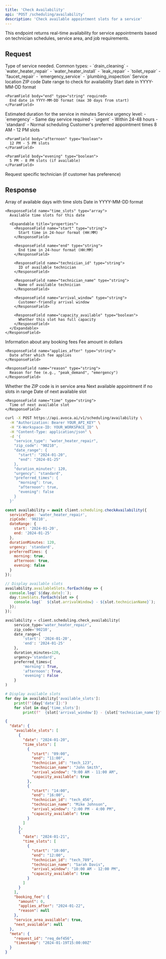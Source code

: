 ```yaml
---
title: 'Check Availability'
api: 'POST /scheduling/availability'
description: 'Check available appointment slots for a service'
---
```


<Note>
  This endpoint returns real-time availability for service appointments based on technician schedules, service area, and job requirements.
</Note>

## Request

<ParamField body="service_type" type="string" required>
  Type of service needed. Common types:
  - `drain_cleaning`
  - `water_heater_repair`
  - `water_heater_install`
  - `leak_repair`
  - `toilet_repair`
  - `faucet_repair`
  - `emergency_service`
  - `plumbing_inspection`
</ParamField>

<ParamField body="zip_code" type="string" required>
  Service location ZIP code
</ParamField>

<ParamField body="date_range" type="object" required>
  Date range to check for availability
  
  <Expandable title="properties">
    <ParamField body="start" type="string" required>
      Start date in YYYY-MM-DD format
    </ParamField>
    
    <ParamField body="end" type="string" required>
      End date in YYYY-MM-DD format (max 30 days from start)
    </ParamField>
  </Expandable>
</ParamField>

<ParamField body="duration_minutes" type="number" default="120">
  Estimated duration for the service in minutes
</ParamField>

<ParamField body="urgency" type="string" default="standard">
  Service urgency level:
  - `emergency` - Same day service required
  - `urgent` - Within 24-48 hours
  - `standard` - Normal scheduling
</ParamField>

<ParamField body="preferred_times" type="object">
  Customer's preferred appointment times
  
  <Expandable title="properties">
    <ParamField body="morning" type="boolean">
      8 AM - 12 PM slots
    </ParamField>
    
    <ParamField body="afternoon" type="boolean">
      12 PM - 5 PM slots
    </ParamField>
    
    <ParamField body="evening" type="boolean">
      5 PM - 8 PM slots (if available)
    </ParamField>
  </Expandable>
</ParamField>

<ParamField body="technician_id" type="string">
  Request specific technician (if customer has preference)
</ParamField>

## Response

<ResponseField name="available_slots" type="array">
  Array of available days with time slots
  
  <Expandable title="properties">
    <ResponseField name="date" type="string">
      Date in YYYY-MM-DD format
    </ResponseField>
    
    <ResponseField name="time_slots" type="array">
      Available time slots for this date
      
      <Expandable title="properties">
        <ResponseField name="start" type="string">
          Start time in 24-hour format (HH:MM)
        </ResponseField>
        
        <ResponseField name="end" type="string">
          End time in 24-hour format (HH:MM)
        </ResponseField>
        
        <ResponseField name="technician_id" type="string">
          ID of available technician
        </ResponseField>
        
        <ResponseField name="technician_name" type="string">
          Name of available technician
        </ResponseField>
        
        <ResponseField name="arrival_window" type="string">
          Customer-friendly arrival window
        </ResponseField>
        
        <ResponseField name="capacity_available" type="boolean">
          Whether this slot has full capacity
        </ResponseField>
      </Expandable>
    </ResponseField>
  </Expandable>
</ResponseField>

<ResponseField name="booking_fee" type="object">
  Information about any booking fees
  
  <Expandable title="properties">
    <ResponseField name="amount" type="number">
      Fee amount in dollars
    </ResponseField>
    
    <ResponseField name="applies_after" type="string">
      Date after which fee applies
    </ResponseField>
    
    <ResponseField name="reason" type="string">
      Reason for fee (e.g., "peak_demand", "emergency")
    </ResponseField>
  </Expandable>
</ResponseField>

<ResponseField name="service_area_available" type="boolean">
  Whether the ZIP code is in service area
</ResponseField>

<ResponseField name="next_available" type="object">
  Next available appointment if no slots in range
  
  <Expandable title="properties">
    <ResponseField name="date" type="string">
      Date of next available slot
    </ResponseField>
    
    <ResponseField name="time" type="string">
      Time of next available slot
    </ResponseField>
  </Expandable>
</ResponseField>

<RequestExample>

```bash cURL
curl -X POST https://api.avoca.ai/v1/scheduling/availability \
  -H "Authorization: Bearer YOUR_API_KEY" \
  -H "X-Workspace-ID: YOUR_WORKSPACE_ID" \
  -H "Content-Type: application/json" \
  -d '{
    "service_type": "water_heater_repair",
    "zip_code": "90210",
    "date_range": {
      "start": "2024-01-20",
      "end": "2024-01-25"
    },
    "duration_minutes": 120,
    "urgency": "standard",
    "preferred_times": {
      "morning": true,
      "afternoon": true,
      "evening": false
    }
  }'
```

```javascript Node.js
const availability = await client.scheduling.checkAvailability({
  serviceType: 'water_heater_repair',
  zipCode: '90210',
  dateRange: {
    start: '2024-01-20',
    end: '2024-01-25'
  },
  durationMinutes: 120,
  urgency: 'standard',
  preferredTimes: {
    morning: true,
    afternoon: true,
    evening: false
  }
});

// Display available slots
availability.availableSlots.forEach(day => {
  console.log(`${day.date}:`);
  day.timeSlots.forEach(slot => {
    console.log(`  ${slot.arrivalWindow} - ${slot.technicianName}`);
  });
});
```

```python Python
availability = client.scheduling.check_availability(
    service_type='water_heater_repair',
    zip_code='90210',
    date_range={
        'start': '2024-01-20',
        'end': '2024-01-25'
    },
    duration_minutes=120,
    urgency='standard',
    preferred_times={
        'morning': True,
        'afternoon': True,
        'evening': False
    }
)

# Display available slots
for day in availability['available_slots']:
    print(f"{day['date']}:")
    for slot in day['time_slots']:
        print(f"  {slot['arrival_window']} - {slot['technician_name']}")
```

</RequestExample>

<ResponseExample>

```json
{
  "data": {
    "available_slots": [
      {
        "date": "2024-01-20",
        "time_slots": [
          {
            "start": "09:00",
            "end": "11:00",
            "technician_id": "tech_123",
            "technician_name": "John Smith",
            "arrival_window": "9:00 AM - 11:00 AM",
            "capacity_available": true
          },
          {
            "start": "14:00",
            "end": "16:00",
            "technician_id": "tech_456",
            "technician_name": "Mike Johnson",
            "arrival_window": "2:00 PM - 4:00 PM",
            "capacity_available": true
          }
        ]
      },
      {
        "date": "2024-01-21",
        "time_slots": [
          {
            "start": "10:00",
            "end": "12:00",
            "technician_id": "tech_789",
            "technician_name": "Sarah Davis",
            "arrival_window": "10:00 AM - 12:00 PM",
            "capacity_available": true
          }
        ]
      }
    ],
    "booking_fee": {
      "amount": 0,
      "applies_after": "2024-01-22",
      "reason": null
    },
    "service_area_available": true,
    "next_available": null
  },
  "meta": {
    "request_id": "req_def456",
    "timestamp": "2024-01-19T15:00:00Z"
  }
}
```

</ResponseExample>